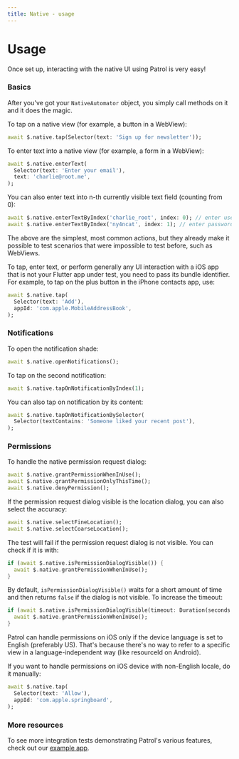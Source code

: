 ```yaml
---
title: Native - usage
---
```


# Usage

Once set up, interacting with the native UI using Patrol is very easy!

### Basics

After you've got your `NativeAutomator` object, you simply call methods on it
and it does the magic.

To tap on a native view (for example, a button in a WebView):

```dart
await $.native.tap(Selector(text: 'Sign up for newsletter'));
```

To enter text into a native view (for example, a form in a WebView):

```dart
await $.native.enterText(
  Selector(text: 'Enter your email'),
  text: 'charlie@root.me',
);
```

You can also enter text into n-th currently visible text field (counting from
0):

```dart
await $.native.enterTextByIndex('charlie_root', index: 0); // enter username
await $.native.enterTextByIndex('ny4ncat', index: 1); // enter password
```

The above are the simplest, most common actions, but they already make it
possible to test scenarios that were impossible to test before, such as
WebViews.

<Warning>
  To tap, enter text, or perform generally any UI interaction with a iOS app
  that is not your Flutter app under test, you need to pass its bundle
  identifier. For example, to tap on the plus button in the iPhone contacts app,
  use:

```dart
await $.native.tap(
  Selector(text: 'Add'),
  appId: 'com.apple.MobileAddressBook',
);
```

</Warning>

### Notifications

To open the notification shade:

```dart
await $.native.openNotifications();
```

To tap on the second notification:

```dart
await $.native.tapOnNotificationByIndex(1);
```

You can also tap on notification by its content:

```dart
await $.native.tapOnNotificationBySelector(
  Selector(textContains: 'Someone liked your recent post'),
);
```

<YouTube id="G0i6HEk0HQg" />

### Permissions

To handle the native permission request dialog:

```dart
await $.native.grantPermissionWhenInUse();
await $.native.grantPermissionOnlyThisTime();
await $.native.denyPermission();
```

<YouTube id="yC3sqpY5P_A" />

If the permission request dialog visible is the location dialog, you can also
select the accuracy:

```dart
await $.native.selectFineLocation();
await $.native.selectCoarseLocation();
```

<YouTube id="Wl2DyOy5e2U" />

The test will fail if the permission request dialog is not visible. You can
check if it is with:

```dart
if (await $.native.isPermissionDialogVisible()) {
  await $.native.grantPermissionWhenInUse();
}
```

By default, `isPermissionDialogVisible()` waits for a short amount of time and
then returns `false` if the dialog is not visible. To increase the timeout:

```dart
if (await $.native.isPermissionDialogVisible(timeout: Duration(seconds: 5))) {
  await $.native.grantPermissionWhenInUse();
}
```

<Warning>
  Patrol can handle permissions on iOS only if the device language is set to
  English (preferably US). That's because there's no way to refer to a specific
  view in a language-independent way (like resourceId on Android).

If you want to handle permissions on iOS device with non-English locale, do it
manually:

```dart
await $.native.tap(
  Selector(text: 'Allow'),
  appId: 'com.apple.springboard',
);
```

</Warning>

### More resources

To see more integration tests demonstrating Patrol's various features, check out
our [example app][example_app].

[nativeautomator]: https://pub.dev/documentation/patrol/latest/patrol/NativeAutomator-class.html
[example_app]: https://github.com/leancodepl/patrol/tree/master/packages/patrol/example
[permissions_many_test]: https://user-images.githubusercontent.com/40357511/219790614-dddcfc2b-c68c-44a6-be4b-c161151c9fe6.mp4
[permissions_location_test]: https://user-images.githubusercontent.com/40357511/219790600-0ec5f42c-424e-4dc7-a36f-eea5f9a3e49f.mp4
[notifications_test]: https://user-images.githubusercontent.com/40357511/219792140-09fa967a-8c81-4096-a533-df107741e5f0.mp4
